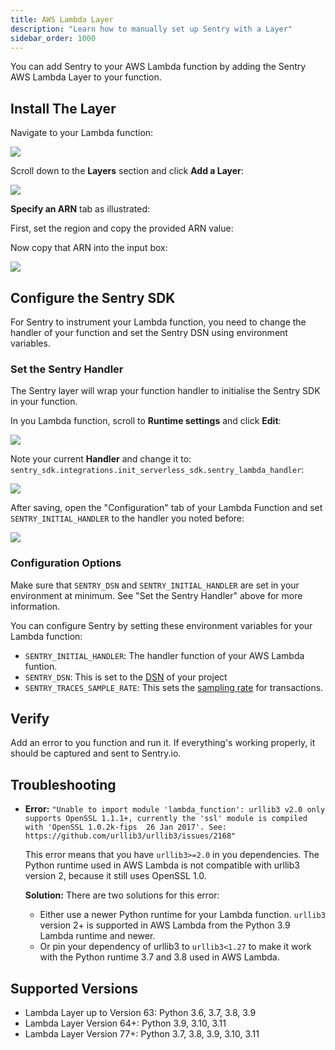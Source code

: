 ```yaml
---
title: AWS Lambda Layer
description: "Learn how to manually set up Sentry with a Layer"
sidebar_order: 1000
---
```


You can add Sentry to your AWS Lambda function by adding the Sentry AWS Lambda Layer to your function.

## Install The Layer

Navigate to your Lambda function:

![](lambda-function-detail.png)

Scroll down to the **Layers** section and click **Add a Layer**:

![](lambda-function-detail-layer.png)

**Specify an ARN** tab as illustrated:

First, set the region and copy the provided ARN value:

<LambdaLayerDetail canonical="aws-layer:python" />

Now copy that ARN into the input box:

![](lambda-function-add-layer.png)

## Configure the Sentry SDK

For Sentry to instrument your Lambda function, you need to change the handler of your function and set the Sentry DSN using environment variables.

### Set the Sentry Handler

The Sentry layer will wrap your function handler to initialise the Sentry SDK in your function.

In you Lambda function, scroll to **Runtime settings** and click **Edit**:

![](lambda-function-runtime-settings.png)

Note your current **Handler** and change it to: `sentry_sdk.integrations.init_serverless_sdk.sentry_lambda_handler`:

![](runtime-settings-handler.png)

After saving, open the "Configuration" tab of your Lambda Function and set `SENTRY_INITIAL_HANDLER` to the handler you noted before:

![](lambda-function-configuration.png)

### Configuration Options

Make sure that `SENTRY_DSN` and `SENTRY_INITIAL_HANDLER` are set in your environment at minimum. See "Set the Sentry Handler" above for more information.

You can configure Sentry by setting these environment variables for your Lambda function:

- `SENTRY_INITIAL_HANDLER`: The handler function of your AWS Lambda funtion.
- `SENTRY_DSN`: This is set to the [DSN](/product/sentry-basics/concepts/dsn-explainer/) of your project
- `SENTRY_TRACES_SAMPLE_RATE`: This sets the [sampling rate](/platforms/python/configuration/sampling/#sampling-transaction-events) for transactions.

## Verify

Add an error to you function and run it. If everything's working properly, it should be captured and sent to Sentry.io.

## Troubleshooting

- **Error:** `"Unable to import module 'lambda_function': urllib3 v2.0 only supports OpenSSL 1.1.1+, currently the 'ssl' module is compiled with 'OpenSSL 1.0.2k-fips  26 Jan 2017'. See: https://github.com/urllib3/urllib3/issues/2168"`

  This error means that you have `urllib3>=2.0` in you dependencies. The Python runtime used in AWS Lambda is not compatible with urllib3 version 2, because it still uses OpenSSL 1.0.

  **Solution:** There are two solutions for this error:

  - Either use a newer Python runtime for your Lambda function. `urllib3` version 2+ is supported in AWS Lambda from the Python 3.9 Lambda runtime and newer.
  - Or pin your dependency of urllib3 to `urllib3<1.27` to make it work with the Python runtime 3.7 and 3.8 used in AWS Lambda.

## Supported Versions

- Lambda Layer up to Version 63: Python 3.6, 3.7, 3.8, 3.9
- Lambda Layer Version 64+: Python 3.9, 3.10, 3.11
- Lambda Layer Version 77+: Python 3.7, 3.8, 3.9, 3.10, 3.11
